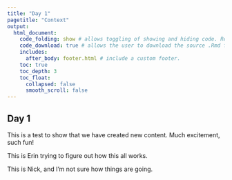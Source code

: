 ```yaml
---
title: "Day 1"
pagetitle: "Context"
output:
  html_document:
    code_folding: show # allows toggling of showing and hiding code. Remove if not using code.
    code_download: true # allows the user to download the source .Rmd file. Remove if not using code.
    includes:
      after_body: footer.html # include a custom footer.
    toc: true
    toc_depth: 3
    toc_float:
      collapsed: false
      smooth_scroll: false
---
```


## Day 1

This is a test to show that we have created new content.  Much excitement, such fun!


This is Erin trying to figure out how this all works. 


This is Nick, and I'm not sure how things are going.
